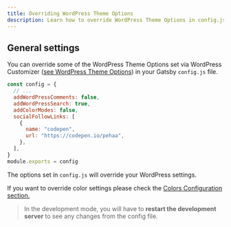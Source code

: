 ```yaml
---
title: Overriding WordPress Theme Options
description: Learn how to override WordPress Theme Options in config.js
---
```


## General settings

You can override some of the WordPress Theme Options set via WordPress Customizer ([see WordPress Theme Options](/configuration/wp)) in your Gatsby `config.js` file.

```javascript title=config.js
const config = {
  // ...
  addWordPressComments: false,
  addWordPressSearch: true,
  addColorModes: false,
  socialFollowLinks: [
    {
      name: "codepen",
      url: "https://codepen.io/pehaa",
    },
  ],
}
module.exports = config
```

The options set in `config.js` will override your WordPress settings.

If you want to override color settings please check the [Colors Configuration section.](/configuration/colors/#setting-colors-in-js-configuration-file)

> In the development mode, you will have to **restart the development server** to see any changes from the config file.
